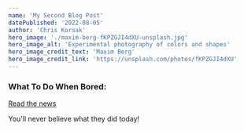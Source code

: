 ```yaml
---
name: 'My Second Blog Post'
datePublished: '2022-08-05'
author: 'Chris Korsak'
hero_image: './maxim-berg-fKPZGJI4dXU-unsplash.jpg'
hero_image_alt: 'Experimental photography of colors and shapes'
hero_image_credit_text: 'Maxim Berg'
hero_image_credit_link: 'https://unsplash.com/photos/fKPZGJI4dXU'
---
```


### What To Do When Bored:

[Read the news](https://news.google.com)

You'll never believe what they did today!
